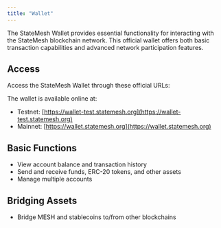 ```yaml
---
title: "Wallet"
---
```

The StateMesh Wallet provides essential functionality for interacting with the StateMesh blockchain network. This official wallet offers both basic transaction capabilities and advanced network participation features.

## Access
Access the StateMesh Wallet through these official URLs:

The wallet is available online at:

- Testnet: [https://wallet-test.statemesh.org](https://wallet-test.statemesh.org)
- Mainnet: [https://wallet.statemesh.org](https://wallet.statemesh.org)


## Basic Functions

- View account balance and transaction history
- Send and receive funds, ERC-20 tokens, and other assets
- Manage multiple accounts

## Bridging Assets

- Bridge MESH and stablecoins to/from other blockchains

